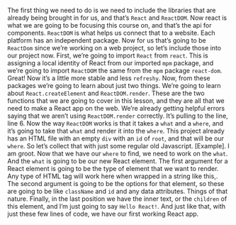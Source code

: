 
<article>
<Lesson {...lessons[2]} />

The first thing we need to do is we need to include the libraries that are already being brought in for us, and that’s `React` and `ReactDOM`. Now react is what we are going to be focusing this course on, and that’s the api for components. `ReactDOM` is what helps us connect that to a website. Each platform has an independent package. Now for us that’s going to be `ReactDom` since we’re working on a web project, so let’s include those into our project now. First, we’re going to import `React` from `react`. This is assigning a local identity of React from our imported `mpm` package, and we’re going to import `ReactDOM` the same from the `mpm` package `react-dom`. Great! Now it’s a little more stable and less `refreshy`. Now, from these packages we’re going to learn about just two things. We’re going to learn about `React.createElement` and `ReactDOM.render`. These are the two functions that we are going to cover in this lesson, and they are all that we need to make a React app on the web. We’re already getting helpful errors saying that we aren’t using `ReactDOM.render` correctly. It’s pulling to the line, line 6. Now the way `ReactDOM` works is that it takes a `what` and a `where`, and it’s going to take that `what` and render it into the `where`. This project already has an HTML file with an empty `div` with an `id` of `root`, and that will be our `where`. So let’s collect that with just some regular old Javascript. [Example]. I am groot. Now that we have our `where` to find, we need to work on the `what`. And the `what` is going to be our new React element. The first argument for a React element is going to be the type of element that we want to render. Any type of HTML tag will work here when wrapped in a string like this,. The second argument is going to be the options for that element, so these are going to be like `className` and `id` and any data attributes. Things of that nature. Finally, in the last position we have the inner text, or the `children` of this element, and I’m just going to say `Hello React!`. And just like that, with just these few lines of code, we have our first working React app.

<Index />
</article>